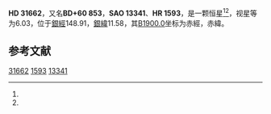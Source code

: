 {{Starbox begin
| name = HD 31662
}}
{{Starbox observe
| epoch = [[J2000.0|J2000.0]]
| constell = {{星座名待查}}<ref name=SIMBAD>{{cite web
 | url=http://simbad.u-strasbg.fr/simbad/sim-id?Ident=HR+1593
 | title =Pulsating variable Star
 | publisher=Centre de Données astronomiques de Strasbourg
 | work=SIMBAD
 | accessdate=2012-07-13}}</ref><ref name=DATA>{{cite web
 | url=http://vizier.u-strasbg.fr/viz-bin/VizieR-5?-out.add=.&-source=5050&-corr=PK=HR&-out.max=9999&HR=1593
 | title=VizieR Detailed Page
 | accessdate=2012-07-13
 | archive-date=2016-03-05
 | archive-url=https://web.archive.org/web/20160305002627/http://vizier.u-strasbg.fr/viz-bin/VizieR-5?-out.add=.&-source=5050&-corr=PK=HR&-out.max=9999&HR=1593
 | dead-url=no
 }}</ref>
| 星官 = 
| ra = {{RA|5|1|35.9}}<ref name=SIMBAD /><ref name=DATA />
| dec = {{DEC|+61|4|41}}<ref name=SIMBAD /><ref name=DATA />
| appmag_v = 6.03<ref name=SIMBAD /><ref name=DATA />
}}
{{Starbox character
| class = F4V<ref name=SIMBAD /><ref name=DATA />
| b-v = 0.41<ref name=SIMBAD /><ref name=DATA />
| u-b = <ref name=SIMBAD /><ref name=DATA />
| r-i = <ref name=SIMBAD /><ref name=DATA />
| variable = 
}}
{{Starbox astrometry
| radial_v = 
| prop_mo_ra = 11
| parallax = 
| p_error = 
}}
{{Starbox catalog
| names =BD+60 853，[[SAO星表|SAO]] 13341，[[HD星表|HD]] 31662，[[HR星表|HR]] 1593}}
{{Starbox reference |Simbad=HR+1593}}
{{Starbox end}}

'''HD 31662'''，又名'''BD+60 853'''，'''SAO 13341'''、'''HR 1593'''，是一颗恒星<ref name=SIMBAD /><ref name=DATA />，视星等为6.03，位于[[銀道座標系|銀經]]148.91，[[銀道座標系|銀緯]]11.58，其[[B1900.0|B1900.0]]坐标为赤經{{RA|4|52|36.3}}，赤緯{{DEC|+60|11.58|55}}。

== 参考文献 ==
{{reflist}}

{{star-stub}}

[[Category:HD和HDE天體|31662]]
[[Category:HR天體|1593]]
[[Category:SAO天體|13341]]